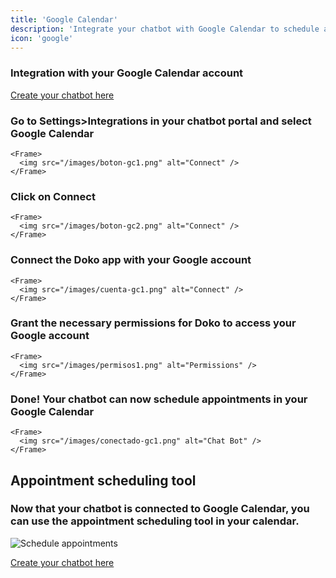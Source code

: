 ```yaml
---
title: 'Google Calendar'
description: 'Integrate your chatbot with Google Calendar to schedule appointments.'
icon: 'google'
---
```


### Integration with your Google Calendar account

[Create your chatbot here](https://doko-ai.com/en/sign-up)

<Steps>
  <Step>
    <h3>Go to Settings>Integrations in your chatbot portal and select Google Calendar</h3>

    <Frame>
      <img src="/images/boton-gc1.png" alt="Connect" />
    </Frame>
  </Step>

  <Step>
    <h3>Click on Connect</h3>

    <Frame>
      <img src="/images/boton-gc2.png" alt="Connect" />
    </Frame>
  </Step>

  <Step>
    <h3>Connect the Doko app with your Google account</h3>

    <Frame>
      <img src="/images/cuenta-gc1.png" alt="Connect" />
    </Frame>
  </Step>

  <Step>
    <h3>Grant the necessary permissions for Doko to access your Google account</h3>

    <Frame>
      <img src="/images/permisos1.png" alt="Permissions" />
    </Frame>
  </Step>

  <Step>
    <h3>Done! Your chatbot can now schedule appointments in your Google Calendar</h3>

    <Frame>
      <img src="/images/conectado-gc1.png" alt="Chat Bot" />
    </Frame>
  </Step>
</Steps>

## Appointment scheduling tool

### Now that your chatbot is connected to Google Calendar, you can use the appointment scheduling tool in your calendar.

<Frame>
  <img src="/images/agendar-gc1.png" alt="Schedule appointments" />
</Frame>

[Create your chatbot here](https://doko-ai.com/en/sign-up)